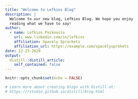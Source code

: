 ```yaml
---
title: "Welcome to Lefkios Blog"
description: |
  Welcome to our new blog, Lefkios Blog. We hope you enjoy 
  reading what we have to say!
author:
  - name: Lefkios Paikousis
    url: www.linkedin.com/in/lefkios
    affiliation: Spacely Sprockets
    affiliation_url: https://example.com/spacelysprokets
date: 12-23-2020
output:
  distill::distill_article:
    self_contained: false
---
```


```r
knitr::opts_chunk$set(echo = FALSE)

# Learn more about creating blogs with Distill at:
# https://rstudio.github.io/distill/blog.html

```



